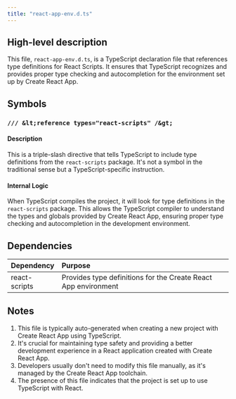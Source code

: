 ```yaml
---
title: "react-app-env.d.ts"
---
```


## High-level description
This file, `react-app-env.d.ts`, is a TypeScript declaration file that references type definitions for React Scripts. It ensures that TypeScript recognizes and provides proper type checking and autocompletion for the environment set up by Create React App.

## Symbols

### `/// &lt;reference types="react-scripts" /&gt;`
#### Description
This is a triple-slash directive that tells TypeScript to include type definitions from the `react-scripts` package. It's not a symbol in the traditional sense but a TypeScript-specific instruction.

#### Internal Logic
When TypeScript compiles the project, it will look for type definitions in the `react-scripts` package. This allows the TypeScript compiler to understand the types and globals provided by Create React App, ensuring proper type checking and autocompletion in the development environment.

## Dependencies
| Dependency | Purpose |
|:-----------|:--------|
| react-scripts | Provides type definitions for the Create React App environment |

## Notes
1. This file is typically auto-generated when creating a new project with Create React App using TypeScript.
2. It's crucial for maintaining type safety and providing a better development experience in a React application created with Create React App.
3. Developers usually don't need to modify this file manually, as it's managed by the Create React App toolchain.
4. The presence of this file indicates that the project is set up to use TypeScript with React.